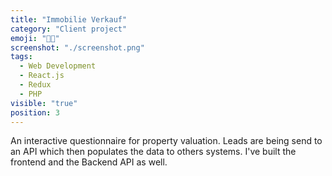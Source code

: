 ```yaml
---
title: "Immobilie Verkauf"
category: "Client project"
emoji: "👨‍💼"
screenshot: "./screenshot.png"
tags:
  - Web Development
  - React.js
  - Redux
  - PHP
visible: "true"
position: 3
---
```


An interactive questionnaire for property valuation. Leads are being send to an API which then populates the data to others systems. I've built the frontend and the Backend API as well.
